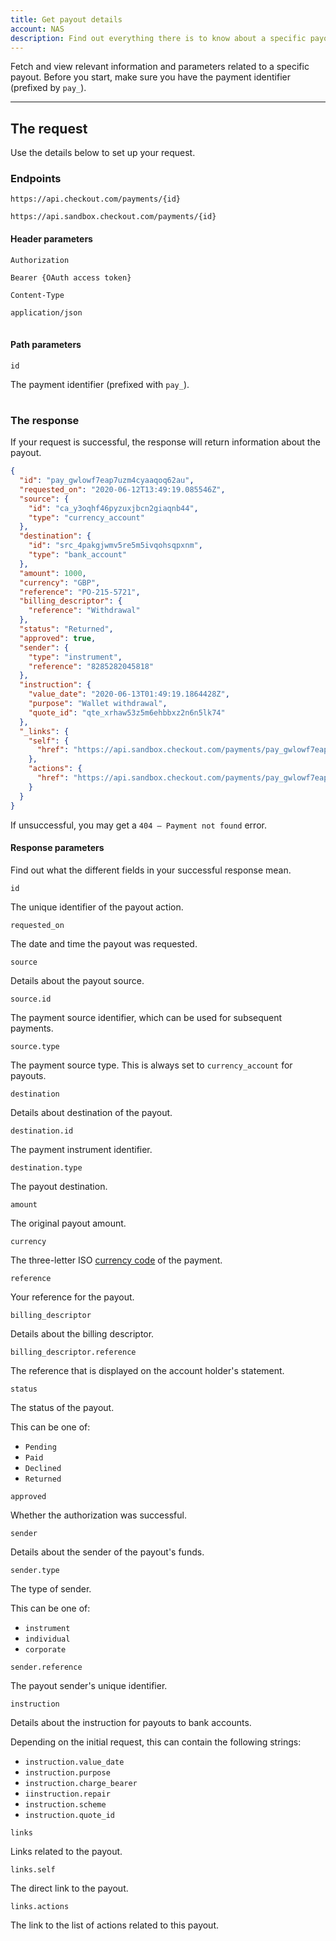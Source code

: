 ```yaml
---
title: Get payout details
account: NAS
description: Find out everything there is to know about a specific payout, from its status to the type of sender.
---
```


Fetch and view relevant information and parameters related to a specific payout. Before you start, make sure you have the payment identifier (prefixed by `pay_`).

--- 

## The request

Use the details below to set up your request.

### Endpoints

<tabs>
<tab title="Live">
<LineCodeWrapper type="get">

`https://api.checkout.com/payments/{id}`

</LineCodeWrapper>
</tab>
<tab title="Sandbox">
<LineCodeWrapper type="get">

`https://api.sandbox.checkout.com/payments/{id}`

</LineCodeWrapper>
</tab>
</tabs>

#### Header parameters

<Table>
<TableHead headers={['Header', 'Value']} />
<TableBody>
<TableRow>
<TableCell>

`Authorization`

<StatusTag type="required" />

</TableCell>
<TableCell>

`Bearer {OAuth access token}`

</TableCell>
</TableRow>
<TableRow>
<TableCell>

`Content-Type`

<StatusTag type="required" />

</TableCell>
<TableCell>

`application/json`

</TableCell>
</TableRow>
</TableBody>
</Table>

#### Path parameters

<Table>
<TableHead headers={['Path', 'Value']} />
<TableBody>
<TableRow>
<TableCell>

`id`

<StatusTag type="required" />

</TableCell>
<TableCell>

The payment identifier (prefixed with `pay_`).

</TableCell>
</TableRow>
</TableBody>
</Table>

### The response

If your request is successful, the response will return information about the payout.

```json
{
  "id": "pay_gwlowf7eap7uzm4cyaaqoq62au",
  "requested_on": "2020-06-12T13:49:19.085546Z",
  "source": {
    "id": "ca_y3oqhf46pyzuxjbcn2giaqnb44",
    "type": "currency_account"
  },
  "destination": {
    "id": "src_4pakgjwmv5re5m5ivqohsqpxnm",
    "type": "bank_account"
  },
  "amount": 1000,
  "currency": "GBP",
  "reference": "PO-215-5721",
  "billing_descriptor": {
    "reference": "Withdrawal"
  },
  "status": "Returned",
  "approved": true,
  "sender": {
    "type": "instrument",
    "reference": "8285282045818"
  },
  "instruction": {
    "value_date": "2020-06-13T01:49:19.1864428Z",
    "purpose": "Wallet withdrawal",
    "quote_id": "qte_xrhaw53z5m6ehbbxz2n6n5lk74"
  },
  "_links": {
    "self": {
      "href": "https://api.sandbox.checkout.com/payments/pay_gwlowf7eap7uzm4cyaaqoq62au"
    },
    "actions": {
      "href": "https://api.sandbox.checkout.com/payments/pay_gwlowf7eap7uzm4cyaaqoq62au/actions"
    }
  }
}
```

<TipBox variant="info">

If unsuccessful, you may get a `404 – Payment not found` error.

</TipBox>

#### Response parameters

Find out what the different fields in your successful response mean.

<Table>
<TableHead headers={['Field name', 'Discription']} />
<TableBody>
<TableRow>
<TableCell>

`id`

<TypeTag type="string" />

</TableCell>
<TableCell>

The unique identifier of the payout action.

</TableCell>
</TableRow>
<TableRow>
<TableCell>

`requested_on`

<TypeTag type="string" />

</TableCell>
<TableCell>

The date and time the payout was requested.

</TableCell>
</TableRow>
<TableRow>
<TableCell>

`source`

<TypeTag type="object" />

</TableCell>
<TableCell>

Details about the payout source.

</TableCell>
</TableRow>
<TableRow>
<TableCell>

`source.id`

<TypeTag type="string" />

</TableCell>
<TableCell>

The payment source identifier, which can be used for subsequent payments.

</TableCell>
</TableRow>
<TableRow>
<TableCell>

`source.type`

<TypeTag type="string" />

</TableCell>
<TableCell>

The payment source type. This is always set to `currency_account` for payouts.


</TableCell>
</TableRow>
<TableRow>
<TableCell>

`destination`

<TypeTag type="object" />

</TableCell>
<TableCell>

Details about destination of the payout.

</TableCell>
</TableRow>
<TableRow>
<TableCell>

`destination.id`

<TypeTag type="string" />

</TableCell>
<TableCell>

The payment instrument identifier.

</TableCell>
</TableRow>
<TableRow>
<TableCell>

`destination.type`

<TypeTag type="string" />

</TableCell>
<TableCell>

The payout destination.

</TableCell>
</TableRow>
<TableRow>
<TableCell>

`amount`

<TypeTag type="integer" />

</TableCell>
<TableCell>

The original payout amount.

</TableCell>
</TableRow>
<TableRow>
<TableCell>

`currency`

<TypeTag type="string" />

</TableCell>
<TableCell>

The three-letter ISO [currency code](/resources/codes/currency-codes) of the payment.

</TableCell>
</TableRow>
<TableRow>
<TableCell>

`reference`

<TypeTag type="string" />

</TableCell>
<TableCell>

Your reference for the payout.

</TableCell>
</TableRow>
<TableRow>
<TableCell>

`billing_descriptor`

<TypeTag type="object" />

</TableCell>
<TableCell>

Details about the billing descriptor.

</TableCell>
</TableRow>
<TableRow>
<TableCell>

`billing_descriptor.reference`

<TypeTag type="string" />

</TableCell>
<TableCell>

The reference that is displayed on the account holder's statement.

</TableCell>
</TableRow>
<TableRow>
<TableCell>

`status`

<TypeTag type="string" />

</TableCell>
<TableCell>

The status of the payout.

This can be one of:

- `Pending`
- `Paid`
- `Declined`
- `Returned`

</TableCell>
</TableRow>
<TableRow>
<TableCell>

`approved`

<TypeTag type="boolean" />

</TableCell>
<TableCell>

Whether the authorization was successful.

</TableCell>
</TableRow>
<TableRow>
<TableCell>

`sender`

<TypeTag type="object" />

</TableCell>
<TableCell>

Details about the sender of the payout's funds.

</TableCell>
</TableRow>
<TableRow>
<TableCell>

`sender.type`

<TypeTag type="string" />

</TableCell>
<TableCell>

The type of sender.

This can be one of:

- `instrument`
- `individual`
- `corporate`

</TableCell>
</TableRow>
<TableRow>
<TableCell>

`sender.reference`

<TypeTag type="string" />

</TableCell>
<TableCell>

The payout sender's unique identifier.

</TableCell>
</TableRow>
<TableRow>
<TableCell>

`instruction`

<TypeTag type="object" />

</TableCell>
<TableCell>

Details about the instruction for payouts to bank accounts.

Depending on the initial request, this can contain the following strings:

- `instruction.value_date`
- `instruction.purpose`
- `instruction.charge_bearer`
- `iinstruction.repair`
- `instruction.scheme`
- `instruction.quote_id`

</TableCell>
</TableRow>
<TableRow>
<TableCell>

`links`

<TypeTag type="object" />

</TableCell>
<TableCell>

Links related to the payout.

</TableCell>
</TableRow>
<TableRow>
<TableCell>

`links.self`

<TypeTag type="string" />

</TableCell>
<TableCell>

The direct link to the payout.

</TableCell>
</TableRow>
<TableRow>
<TableCell>

`links.actions`

<TypeTag type="string" />

</TableCell>
<TableCell>

The link to the list of actions related to this payout.

</TableCell>
</TableRow>
</TableBody>
</Table>
